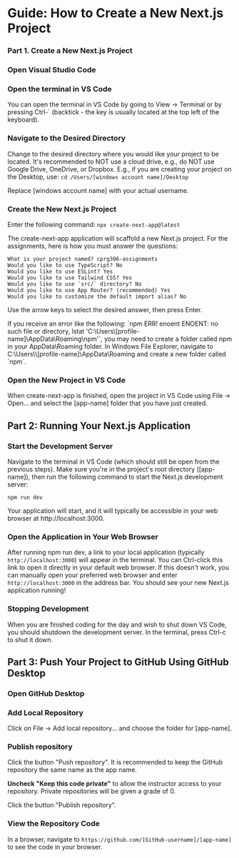 # Guide: How to Create a New Next.js Project

### Part 1. Create a New Next.js Project


<Steps>

### Open Visual Studio Code

### Open the terminal in VS Code

You can open the terminal in VS Code by going to View -> Terminal or by pressing Ctrl-` (backtick - the key is usually located at the top left of the keyboard).

### Navigate to the Desired Directory

Change to the desired directory where you would like your project to be located. It's recommended to NOT use a cloud drive, e.g., do NOT use Google Drive, OneDrive, or Dropbox. E.g., if you are creating your project on the Desktop, use:
`cd /Users/[windows account name]/Desktop`

Replace [windows account name] with your actual username.

### Create the New Next.js Project

Enter the following command:
`npx create-next-app@latest`

The create-next-app application will scaffold a new Next.js project. For the assignments, here is how you must answer the questions:

```
What is your project named? cprg306-assignments
Would you like to use TypeScript? No
Would you like to use ESLint? Yes
Would you like to use Tailwind CSS? Yes
Would you like to use `src/` directory? No
Would you like to use App Router? (recommended) Yes
Would you like to customize the default import alias? No
```

Use the arrow keys to select the desired answer, then press Enter.


<Callout emoji="😣">
  If you receive an error like the following: `npm ERR! enoent ENOENT: no such
  file or directory, lstat 'C:\Users\[profile-name]\AppData\Roaming\npm'`, you
  may need to create a folder called npm in your AppData\Roaming folder. In
  Windows File Explorer, navigate to C:\Users\\[profile-name]\AppData\Roaming
  and create a new folder called `npm`.
</Callout>

### Open the New Project in VS Code

When create-next-app is finished, open the project in VS Code using File -> Open... and select the [app-name] folder that you have just created.

</Steps>

## Part 2: Running Your Next.js Application

<Steps>

### Start the Development Server

Navigate to the terminal in VS Code (which should still be open from the previous steps). Make sure you're in the project's root directory ([app-name]), then run the following command to start the Next.js development server:

```
npm run dev
```

Your application will start, and it will typically be accessible in your web browser at http://localhost:3000.

### Open the Application in Your Web Browser

After running npm run dev, a link to your local application (typically `http://localhost:3000`) will appear in the terminal. You can Ctrl-click this link to open it directly in your default web browser. If this doesn't work, you can manually open your preferred web browser and enter `http://localhost:3000` in the address bar. You should see your new Next.js application running!

### Stopping Development

When you are finished coding for the day and wish to shut down VS Code, you should shutdown the development server. In the terminal, press Ctrl-c to shut it down.

</Steps>

## Part 3: Push Your Project to GitHub Using GitHub Desktop

<Steps>

### Open GitHub Desktop

### Add Local Repository

Click on File -> Add local repository... and choose the folder for [app-name].

### Publish repository

Click the button "Push repository". It is recommended to keep the GitHub repository the same name as the app name.

**Uncheck "Keep this code private"** to allow the instructor access to your repository. Private repositories will be given a grade of 0.

Click the button "Publish repository".

### View the Repository Code

In a browser, navigate to `https://github.com/[GitHub-username]/[app-name]` to see the code in your browser.

</Steps>

